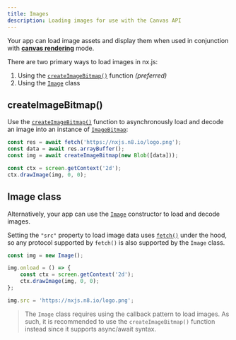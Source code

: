 ```yaml
---
title: Images
description: Loading images for use with the Canvas API
---
```


Your app can load image assets and display them when used in
conjunction with [**canvas rendering**](/runtime/rendering/canvas) mode.

There are two primary ways to load images in nx.js:

1. Using the [`createImageBitmap()`](#createimagebitmap) function _(preferred)_
1. Using the [`Image`](#image-class) class

## createImageBitmap()

Use the [`createImageBitmap()`](/runtime/api/functions/createImageBitmap) function to
asynchronously load and decode an image into an instance of [`ImageBitmap`](/runtime/api/classes/ImageBitmap):

```typescript
const res = await fetch('https://nxjs.n8.io/logo.png');
const data = await res.arrayBuffer();
const img = await createImageBitmap(new Blob([data]));

const ctx = screen.getContext('2d');
ctx.drawImage(img, 0, 0);
```

## Image class

Alternatively, your app can use the [`Image`](/runtime/api/classes/Image)
constructor to load and decode images.

Setting the `"src"` property to load image data uses [`fetch()`](/runtime/api/functions/fetch) under
the hood, so any protocol supported by `fetch()` is also supported by the `Image` class.

```typescript
const img = new Image();

img.onload = () => {
    const ctx = screen.getContext('2d');
    ctx.drawImage(img, 0, 0);
};

img.src = 'https://nxjs.n8.io/logo.png';
```

> The `Image` class requires using the callback pattern to load images. As such, it is
> recommended to use the `createImageBitmap()` function instead since it supports async/await syntax.
